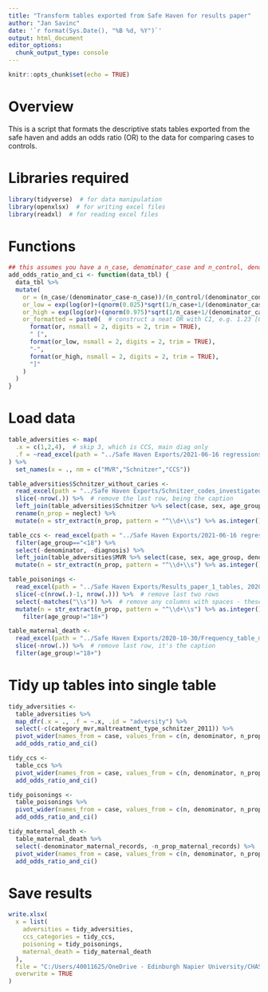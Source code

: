 ```yaml
---
title: "Transform tables exported from Safe Haven for results paper"
author: "Jan Savinc"
date: '`r format(Sys.Date(), "%B %d, %Y")`'
output: html_document
editor_options: 
  chunk_output_type: console
---
```

  
  ```r
knitr::opts_chunk$set(echo = TRUE)
```

# Overview

This is a script that formats the descriptive stats tables exported from the safe haven and adds an odds ratio (OR) to the data for comparing cases to controls.

# Libraries required

```r
library(tidyverse)  # for data manipulation
library(openxlsx)  # for writing excel files
library(readxl)  # for reading excel files
```

# Functions

```r
## this assumes you have a n_case, denominator_case and n_control, denominator_control variables
add_odds_ratio_and_ci <- function(data_tbl) {
  data_tbl %>%
  mutate(
    or = (n_case/(denominator_case-n_case))/(n_control/(denominator_control-n_control)),
    or_low = exp(log(or)+(qnorm(0.025)*sqrt(1/n_case+1/(denominator_case-n_case)+1/(n_control)+1/(denominator_control-denominator_case)))),
    or_high = exp(log(or)+(qnorm(0.975)*sqrt(1/n_case+1/(denominator_case-n_case)+1/(n_control)+1/(denominator_control-denominator_case)))),
    or_formatted = paste0(  # construct a neat OR with CI, e.g. 1.23 [0.95-1.95]
      format(or, nsmall = 2, digits = 2, trim = TRUE),
      " [",
      format(or_low, nsmall = 2, digits = 2, trim = TRUE),
      "-",
      format(or_high, nsmall = 2, digits = 2, trim = TRUE),
      "]"
    )
  )
}
```

# Load data

```r
table_adversities <- map(
  .x = c(1,2,4),  # skip 3, which is CCS, main diag only
  .f = ~read_excel(path = "../Safe Haven Exports/2021-06-16 regressions/Frequency_table_MVR_Schnitzer_CCS_index_episodes_individuals_with_records_prior_to_death.xlsx", sheet = .x) %>% slice(-nrow(.)) %>% filter(age_group!="18+")
) %>% 
  set_names(x = ., nm = c("MVR","Schnitzer","CCS"))

table_adversities$Schnitzer_without_caries <-
  read_excel(path = "../Safe Haven Exports/Schnitzer_codes_investigated_2020-07-21/Frequency_table_schnitzer_codes_without_dental_caries.xlsx", sheet = "Individuals") %>% 
  slice(-nrow(.)) %>%  # remove the last row, being the caption
  left_join(table_adversities$Schnitzer %>% select(case, sex, age_group, denominator)) %>%
  rename(n_prop = neglect) %>%
  mutate(n = str_extract(n_prop, pattern = "^\\d+\\s") %>% as.integer())

table_ccs <- read_excel(path = "../Safe Haven Exports/2021-06-16 regressions/Frequency_table_ccs_categories.xlsx") %>% slice(-nrow(.)) %>%
  filter(age_group=="<18") %>%
  select(-denominator, -diagnosis) %>%
  left_join(table_adversities$MVR %>% select(case, sex, age_group, denominator)) %>%
  mutate(n = str_extract(n_prop, pattern = "^\\d+\\s") %>% as.integer())

table_poisonings <- 
  read_excel(path = "../Safe Haven Exports/Results_paper_1_tables, 2020-09-14/Frequency_table_poisonings_by_intent.xlsx", sheet = 1) %>%
  slice(-c(nrow(.)-1, nrow(.))) %>%  # remove last two rows
  select(-matches("\\s")) %>%  # remove any columns with spaces - these were added in exploration
  mutate(n = str_extract(n_prop, pattern = "^\\d+\\s") %>% as.integer()) %>%
    filter(age_group!="18+")

table_maternal_death <-
  read_excel(path = "../Safe Haven Exports/2020-10-30/Frequency_table_mothers_death_individuals_with_records_prior_to_death.xlsx", sheet = 1, ) %>% 
  slice(-nrow(.)) %>%  # remove last row, it's the caption
  filter(age_group!="18+")
```

# Tidy up tables into single table

```r
tidy_adversities <-
  table_adversities %>%
  map_dfr(.x = ., .f = ~.x, .id = "adversity") %>%
  select(-c(category_mvr,maltreatment_type_schnitzer_2011)) %>%
  pivot_wider(names_from = case, values_from = c(n, denominator, n_prop)) %>%
  add_odds_ratio_and_ci()

tidy_ccs <-
  table_ccs %>%
  pivot_wider(names_from = case, values_from = c(n, denominator, n_prop)) %>%
  add_odds_ratio_and_ci()

tidy_poisonings <-
  table_poisonings %>%
  pivot_wider(names_from = case, values_from = c(n, denominator, n_prop)) %>%
  add_odds_ratio_and_ci()

tidy_maternal_death <-
  table_maternal_death %>%
  select(-denominator_maternal_records, -n_prop_maternal_records) %>%  # these are based on SMR02 denominator rather than the rest of the Paper 1 study
  pivot_wider(names_from = case, values_from = c(n, denominator, n_prop)) %>%
  add_odds_ratio_and_ci()
```

# Save results

```r
write.xlsx(
  x = list(
    adversities = tidy_adversities,
    ccs_categories = tidy_ccs,
    poisoning = tidy_poisonings,
    maternal_death = tidy_maternal_death
  ),
  file = "C:/Users/40011625/OneDrive - Edinburgh Napier University/CHASE Publications/Results paper 1/descriptives_ors_adversities_and_ccs.xlsx",
  overwrite = TRUE
)
```

